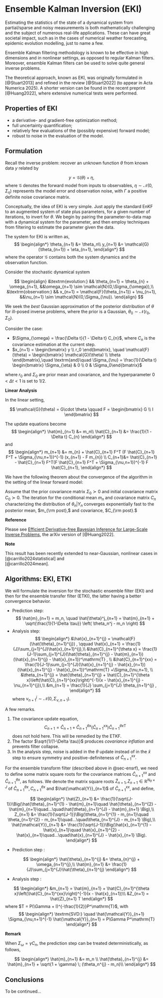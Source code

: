 # Ensemble Kalman Inversion (EKI)

Estimating the statistics of the state of a dynamical system from partial/sparse and noisy measurements is both mathematically challenging and the subject of numerous real-life applications. These can have great societal impact, such as in the cases of numerical weather forecasting, epidemic evolution modelling, just to name a few.

Ensemble Kalman filtering methodology is known to be effective in high dimensions and in nonlinear settings, as opposed to regular Kalman filters. Moreover, ensemble Kalman filters can be used to solve quite general inverse problems.

The theoretical approach, known as EKI, was originally formulated in [@Stuart2013] and refined in the review [@Stuart2022] (to appear in Acta Numerica 2025). A shorter version can be found in the recent preprint [@Huang2022], where extensive numerical tests were performed.

## Properties of EKI

- a derivative- and gradient-free optimization method;
- full uncertainty quantification;
- relatively few evaluations of the (possibly expensive) forward model;
- robust to noise in the evaluation of the model.


## Formulation

Recall the inverse problem: recover an unknown function $\theta$ from known data $y$ related by

$$
 y = \mathcal{G}(\theta) + \eta,
$$
where $\mathcal{G}$ denotes the forward model from inputs to observables, $\eta \sim \mathcal{N}(0, \Sigma_{\eta})$ represents the model error and observation noise, with $\Gamma$ a positive definite noise covariance matrix.

Conceptually, the idea of EKI is very simple. Just apply the standard EnKF to an augmented system of state plus parameters, for a given number of iterations, to invert for $\theta.$  We begin by pairing the parameter-to-data map with a dynamical system for the parameter, and then employ techniques from filtering to estimate the parameter given the data.

The system for EKI is written as,
$$
\begin{align*}
    \theta_{n+1} &=  \theta_n\\
    y_{n+1} &=  \mathcal{G}(\theta_{n+1}) + \eta_{n+1},
\end{align*}
$$
where the operator $\mathcal{G}$ contains both the system dynamics and the observation function.

Consider the stochastic dynamical system

$$
\begin{align}
  &\textrm{evolution:}    && \theta_{n+1} = \theta_{n}  +  \omega_{n+1}, &&\omega_{n+1} \sim \mathcal{N}(0,\Sigma_{\omega}),\\
  &\textrm{observation:}  && x_{n+1} = \mathcal{F}(\theta_{n+1}) + \nu_{n+1}, &&\nu_{n+1} \sim \mathcal{N}(0,\Sigma_{\nu}).
\end{align}
$$


We seek the *best* Gaussian approximation of the posterior distribution of $\theta$ for ill-posed inverse problems, where the prior is a Gaussian, $\theta_0 \sim \mathcal{N}(r_0, \Sigma_0).$


Consider the case:

- $\Sigma_{\omega} = \frac{\Delta t}{1 - \Delta t} C_{n}$, where  $C_{n}$ is the covariance estimation at the current step.  
- $x_{n+1} = \begin{bmatrix} y \\ r_0 \end{bmatrix}, \quad 
\mathcal{F}(\theta) = \begin{bmatrix} \mathcal{G}(\theta) \\ \theta  \end{bmatrix},\quad 
\textrm{and}\quad \Sigma_{\nu} = \frac{1}{\Delta t} \begin{bmatrix} \Sigma_{\eta} & 0 \\ 0 & \Sigma_0\end{bmatrix}
$ 

where $r_0$ and $\Sigma_0$ are prior mean and covariance, and the hyperparameter $0 < \Delta t < 1$ is set to $1/2.$ 

**Linear Analysis**

In the linear setting, 

$$ \mathcal{G}(\theta) = G\cdot \theta \qquad F = \begin{bmatrix} G \\ I  \end{bmatrix} $$

The update equations become
$$
\begin{align*}
    \hat{m}_{n+1} &=  m_n\\
    \hat{C}_{n+1} &=  \frac{1}{1 - \Delta t} C_{n}
\end{align*}
$$
and
$$
\begin{align*}
        m_{n+1} &= m_{n} + \hat{C}_{n+1} F^T (F  \hat{C}_{n+1} F^T + \Sigma_{\nu,n+1})^{-1} (x_{n+1} - F m_{n}) \\
         C_{n+1}&= \hat{C}_{n+1} - \hat{C}_{n+1} F^T(F  \hat{C}_{n+1} F^T + \Sigma_{\nu,n+1})^{-1} F \hat{C}_{n+1}, 
\end{align*}
$$

We have the following theorem about the convergence of the 
algorithm in the setting of the linear forward model:

::: {.callout-important title="Theorem (EKI)" icon="false"}

Assume that the prior covariance matrix $\Sigma_{0} \succ 0$ and initial covariance matrix 
$C_{0} \succ 0.$
The iteration for the conditional mean $m_n$ and covariance matrix $C_{n}$ characterizing the distribution of $\theta_n|Y_n$ converges exponentially fast to the posterior mean, $m_{\rm post},$ and covariance, $C_{\rm post}.$
:::        
         
**Reference**    

Please see  [Efficient Derivative-free Bayesian Inference for Large-Scale Inverse Problems](https://arxiv.org/abs/2204.04386),
 the arXiv version of [@Huang2022].

 **Note**

 This result has been recently extended to near-Gaussian, nonlinear cases in [@carrillo2024statistical] and  
 [@carrillo2024mean]. 

## Algorithms: EKI, ETKI

We will formulate the inversion for the stochastic ensemble filter (EKI) and then for the ensemble transfer filter (ETKI), the latter having a better convergence behavior.

::: {.callout-note title="EKI" icon="false"}

- Prediction step:
  $$ 
  \hat{m}_{n+1} = m_n, \quad  
  \hat{\theta}^j_{n+1} = \hat{m}_{n+1} + \sqrt{\frac{1}{1-\Delta \tau}} \left(  \theta_n^j - m_n \right)
  $$
- Analysis step:
  $$
\begin{align*}
&\hat{x}_{n+1}^{j} = \mathcal{F}(\hat{\theta}_{n+1}^{j}) , \qquad \hat{x}_{n+1} = \frac{1}{J}\sum_{j=1}^{J}\hat{x}_{n+1}^{j},\\
&\hat{C}_{n+1}^{\theta x} = \frac{1}{J-1}\sum_{j=1}^{J}(\hat{\theta}_{n+1}^{j} - \hat{m}_{n+1})(\hat{x}_{n+1}^{j} - \hat{x}_{n+1})^\mathrm{T} , \\
&\hat{C}_{n+1}^{xx} = \frac{1}{J-1}\sum_{j=1}^{J}(\hat{x}_{n+1}^{j} - \hat{x}_{n+1})(\hat{x}_{n+1}^{j} - \hat{x}_{n+1})^\mathrm{T} +\Sigma_{\nu,n+1}, \\
&\theta_{n+1}^{j} = \hat{\theta}_{n+1}^{j} + \hat{C}_{n+1}^{\theta x}\left(\hat{C}_{n+1}^{xx}\right)^{-1}(x - \hat{x}_{n+1}^{j} - \nu_{n+1}^{j}),\\
&m_{n+1} = \frac{1}{J} \sum_{j=1}^{J} \theta_{n+1}^{j} ,
\end{align*}
$$
where $\nu_{n+1}^{j} \sim \mathcal{N}(0,\Sigma_{\nu,n+1}).$

:::

A few remarks.

1. The covariance update equation,
    $$
    C_{n+1} = \hat{C}_{n+1} + \hat{C}_{n+1}^{\theta x} \left( \hat{C}_{n+1}^{x x}  \right) {\hat{C}_{n+1}^{\theta x}}^\mathrm{T}
$$
    does not hold here. This will be remedied by the ETKF.
2. The factor $\sqrt{1/(1-\Delta \tau)}$ produces *covariance inflation* and prevents filter collapse.
3. In the analysis step, noise is added in the $\theta$  update instead of in the $\hat{x}$ step to ensure 
   symmetry and positive-definiteness of $\hat{C}_{n+1}^{xx}.$

For the ensemble transform filter (described above in @sec-ensrf), we need to define some matrix square roots for the covariance matrices $\hat{C}_{n+1}^{xx}$ 
and $\hat{C}_{n+1}^{\theta x},$ as follows. We denote the matrix square roots 
$\hat{Z}_{n+1},\, Z_{n+1} \in \mathbb{R}^{N_{\theta}\times J}$ of 
$\hat{C}_{n+1}^{\theta x},\,C_{n+1}^{\theta x}$ and $\hat{\mathcal{Y}}_{n+1}$ of $\hat{C}_{n+1}^{x x},$ and define,

$$
\begin{align*}
    \hat{Z}_{n+1} &= \frac{1}{\sqrt{J-1}}\Big(\hat{\theta}_{n+1}^{1} - \hat{m}_{n+1}\quad \hat{\theta}_{n+1}^{2} - \hat{m}_{n+1}\quad...\quad\hat{\theta}_{n+1}^{J} - \hat{m}_{n+1} \Big),\\
    Z_{n+1} &= \frac{1}{\sqrt{J-1}}\Big(\theta_{n+1}^{1} - m_{n+1}\quad \theta_{n+1}^{2} - m_{n+1}\quad...\quad\theta_{n+1}^{J} - m_{n+1} \Big),\\
    \hat{\mathcal{Y}}_{n+1} &= \frac{1}{\sqrt{J-1}}\Big(\hat{x}_{n+1}^{1} - \hat{x}_{n+1}\quad \hat{x}_{n+1}^{2} - \hat{x}_{n+1}\quad...\quad\hat{x}_{n+1}^{J} - \hat{x}_{n+1} \Big).
\end{align*}
$$


::: {.callout-tip title="ETKI" icon="false"}

- Prediction step :

$$
\begin{align*}
\hat{\theta}_{n+1}^{j} &= \theta_{n}^{j}  + \omega_{n+1}^{j},\\ 
\hat{m}_{n+1} &= \frac{1}{J}\sum_{j=1}^{J}\hat{\theta}_{n+1}^{j}
\end{align*}
$$
    
    
- Analysis step :
    
$$
\begin{align*}
&m_{n+1} = \hat{m}_{n+1} + \hat{C}_{n+1}^{\theta x}\left(\hat{C}_{n+1}^{xx}\right)^{-1}(x - \hat{x}_{n+1})\\
&Z_{n+1} = \hat{Z}_{n+1} T
\end{align*}
$$
where $T = P(\Gamma + I)^{-\frac{1}{2}}P^\mathrm{T}$, with 
$$
\begin{align*}
\textrm{SVD:} \quad \hat{\mathcal{Y}}_{n+1} \Sigma_{\nu,n+1}^{-1} \hat{\mathcal{Y}}_{n+1} = P\Gamma P^\mathrm{T}
\end{align*}
$$

**Remark** 

When $\Sigma_{\omega} = \gamma C_n$, the prediction step can be treated deterministically, as follows,

$$
\begin{align*}
\hat{m}_{n+1} &= m_n \\
\hat{\theta}_{n+1}^{j} &= \hat{m}_{n+1} + \sqrt{1 + \gamma} \; (\theta_n^{j} - m_n)\\ 
\end{align*}
$$

:::



## Conclusions


To be continued...